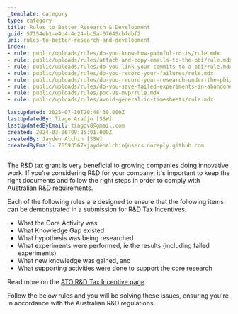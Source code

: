 ```yaml
---
_template: category
type: category
title: Rules to Better Research & Development
guid: 57154eb1-e4b4-4c24-bc5a-07645cbfdbf2
uri: rules-to-better-research-and-development
index:
- rule: public/uploads/rules/do-you-know-how-painful-rd-is/rule.mdx
- rule: public/uploads/rules/attach-and-copy-emails-to-the-pbi/rule.mdx
- rule: public/uploads/rules/do-you-link-your-commits-to-a-pbi/rule.mdx
- rule: public/uploads/rules/do-you-record-your-failures/rule.mdx
- rule: public/uploads/rules/do-you-record-your-research-under-the-pbi/rule.mdx
- rule: public/uploads/rules/do-you-save-failed-experiments-in-abandoned-pull-requests/rule.mdx
- rule: public/uploads/rules/poc-vs-mvp/rule.mdx
- rule: public/uploads/rules/avoid-general-in-timesheets/rule.mdx

lastUpdated: 2025-07-10T20:48:30.000Z
lastUpdatedBy: Tiago Araújo [SSW]
lastUpdatedByEmail: tiagov8@gmail.com
created: 2024-03-06T09:25:01.000Z
createdBy: Jayden Alchin [SSW]
createdByEmail: 75593567+jaydenalchin@users.noreply.github.com
---
```


The R&D tax grant is very beneficial to growing companies doing innovative work. If you're considering R&D for your company, it's important to keep the right documents and follow the right steps in order to comply with Australian R&D requirements.

Each of the following rules are designed to ensure that the following items can be demonstrated in a submission for R&D Tax Incentives.

* What the Core Activity was
* What Knowledge Gap existed
* What hypothesis was being researched
* What experiments were performed, ie the results (including failed experiments)
* What new knowledge was gained, and
* What supporting activities were done to support the core research

Read more on the [ATO R&D Tax Incentive page](https://www.ato.gov.au/Business/Research-and-development-tax-incentive/).

Follow the below rules and you will be solving these issues, ensuring you're in accordance with the Australian R&D regulations.

